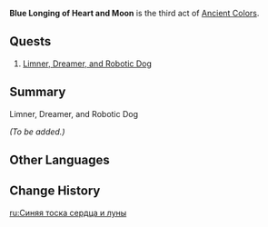 {{Meta
|missing_summary = yes
}}
{{Act Infobox
|image          = Fontaine Chapter.png
|type           = World
|chapter        = Ancient Colors
|actNum         = III
|prev           = A Gradient of Dreams and Ochre
|next           = 
}}
'''Blue Longing of Heart and Moon''' is the third act of [[Ancient Colors]].

==Quests==
# [[Limner, Dreamer, and Robotic Dog]]

==Summary==
;Limner, Dreamer, and Robotic Dog
''(To be added.)''

==Other Languages==
{{Other Languages
|en       = Blue Longing of Heart and Moon
|zhs      = 心与月蓝色的思念
|zhs_rm   = Xīn yǔ Yuè Lánsè de Sīniàn
|zht      = 心與月藍色的思念
|zht_rm   = Xīn yǔ Yuè Lánsè de Sīniàn
|zh_tl    = 
|ja       = ハートとブルームーンの情念
|ja_rm    = Haato to Buruu Muun no Jounen
|ja_tl    = 
|ko       = 마음과 푸른 달빛 그리움
|ko_tl    = Heart and Blue Moonlight Longing
|es       = Añoranza añil del corazón y la luna
|es_tl    = Indigo Yearning for the Heart and the Moon
|fr       = Désir bleu du cœur et de la lune
|fr_tl    = Blue Desire of the Heart and Moon
|ru       = Синяя тоска сердца и луны
|ru_tl    = Blue Longing of Heart and Moon
|th       = ห้วงคะนึงสีน้ำเงินแห่งดวงจิตและดวงจันทร์
|th_rm    = 
|th_tl    = 
|vi       = Khát Vọng Xanh Của Trái Tim Và Mặt Trăng
|vi_tl    = 
|de       = Herz und mondblaue Sehnsucht
|de_tl    = Heart and Moonblue Longing
|id       = Kerinduan Hati dan Bulan Biru
|id_tl    = Longing of Heart and Blue Moon
|pt       = Lembrança Azul do Coração e da Lua
|pt_tl    = 
|tr       = Kalbin ve Ayın Mavi Özlemi
|tr_tl    = Blue Longing of Heart and Moon
|it       = Nostalgia del cuore e della luna
|it_tl    = Nostalgia of the Heart and the Moon
}}

==Change History==
{{Change History|4.0}}

[[ru:Синяя тоска сердца и луны]]